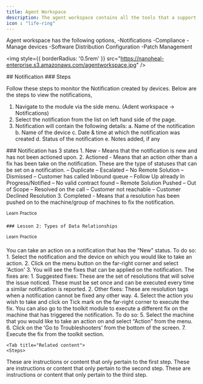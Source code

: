 ---
title: Agent Workspace
description: The agent workspace contains all the tools that a support agent would need to manage the connected devices.
icon : "life-ring" 
---
Agent workspace has the following options,
-Notifications
-Compliance
-Manage devices
-Software Distribution Configuration
-Patch Management

<img
  style={{ borderRadius: '0.5rem' }}
  src="https://nanoheal-enterprise.s3.amazonaws.com/agentworkspace.jpg"
/>

<Tabs>
  <Tab title="Notifications">
    ## Notification
    ### Steps

 Follow these steps to monitor the Notification created by devices. Below are the steps to view the notifications,
1. Navigate to the module via the side menu. (Adent workspace -> Notifications)
2. Select the notification from the list on left hand side of the page.
3. Notification will contain the following details:
        a. Name of the notification
        b. Name of the device 
        c. Date & time at which the notification was created
        d. Status of the notification
        e. Notes added, if any
  </Tab>
  <Tab title="Notification states">
    ### Notification has 3 states
1. New - Means that the notification is new and has not been actioned upon.
2. Actioned - Means that an action other than a fix has been take on the notification. These are the 
type of statuses that can be set on a notification.
– Duplicate
– Escalated
– No Remote Solution
– Dismissed
– Customer has called Inbound queue
– Follow Up already In Progress/Notified
– No valid contract found
– Remote Solution Pushed
– Out of Scope
– Resolved on the call
– Customer not reachable
– Customer Declined Resolution
3. Completed - Means that a resolution has been pushed on to the machine/group of machines to 
fix the notification.

   <sup>Learn</sup> 
    <sup>Practice</sup> 
    
    ### Lesson 2: Types of Data Relationships
   <sup>Learn</sup> 
    <sup>Practice</sup> 

  </Tab>

  <Tab title="Notification Resolution">
   You can take an action on a notification that has the “New" status. To do so:
1. Select the notification and the device on which you would like to take an action.
2. Click on the menu button on the far-right corner and select 'Action'
3. You will see the fixes that can be applied on the notification. The fixes are:
1. Suggested fixes: These are the set of resolutions that will solve the issue noticed. These 
must be set once and can be executed every time a similar notification is reported.
2. Other fixes: These are resolution tags when a notification cannot be fixed any other way.
4. Select the action you wish to take and click on Tick mark on the far-right corner to execute the
fix.
You can also go to the toolkit module to execute a different fix on the machine that has triggered the 
notification. To do so:
5. Select the machine that you would like to take an action on and select “Action” from the menu.
6. Click on the 'Go to Troubleshooters' from the bottom of the screen.
7. Execute the fix from the toolkit section.
  </Tab>

    <Tab title="Related content">
    <Steps>
  <Step title="First content">
    These are instructions or content that only pertain to the first step.
  </Step>
  <Step title="Second Step">
    These are instructions or content that only pertain to the second step.
  </Step>
  <Step title="Third Step">
    These are instructions or content that only pertain to the third step.
  </Step>
</Steps>
  </Tab>
</Tabs>